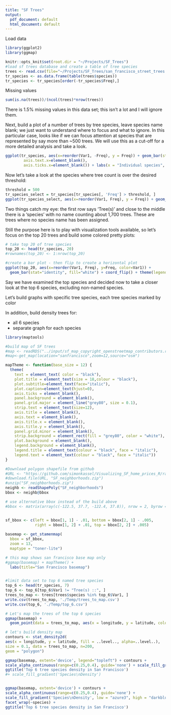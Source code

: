 ```yaml
---
title: "SF Trees"
output:
  pdf_document: default
  html_document: default
---
```


Load data
```r
library(ggplot2)
library(ggmap)

knitr::opts_knit$set(root.dir = "~/Projects/SF_Trees")
#load sf trees database and create a table of tree species
trees <- read.csv(file="~/Projects/SF_Trees/san_francisco_street_trees.csv")
tr_species <- as.data.frame(table(trees$species))
tr_species <- tr_species[order(-tr_species$Freq),] 
```


Missing values
```r
sum(is.na(trees))/(ncol(trees)*nrow(trees))
```
There is 1.5% missing values in this data set; this isn't a lot and I will ignore them.

Next, build a plot of a number of trees by tree species, leave species name blank; we just want to understand where to focus and what to ignore. In this particular case, looks like if we can focus attention at species that are represented by say more than ~500 trees. We will use this as a cut-off for a more detailed analysis and take a look.
```r
ggplot(tr_species, aes(x=reorder(Var1, -Freq), y = Freq)) + geom_bar(stat="identity") + theme(
        axis.text.x=element_blank(),
        axis.ticks.x=element_blank()) + labs(x = "Individual species", y = "Frequency", title = "Tree species in San Francisco") 

```


Now let's take a look at the species where tree count is over the desired threshold:

```r
threshold = 500
tr_species_select = tr_species[tr_species[, 'Freq'] > threshold, ]
ggplot(tr_species_select, aes(x=reorder(Var1, Freq), y = Freq)) + geom_bar(stat="identity") + labs(x = "Individual species", y = "Frequency", title = "Tree species in San Francisco > threshold") + theme(axis.text.y = element_text(size = 5, hjust = 1)) + coord_flip()

```

Two things catch my eye: the first row says 'Tree(s)' and close to the middle there is a 'species' with no name counting about 1,700 trees. These are trees where no species name has been assigned.

Still the purpose here is to play with visualization tools available, so let's focus on the top 20 trees and build some colored pretty plots:

```r
# take top 20 of tree species
top_20 <- head(tr_species, 20)
#rownames(top_20) <- 1:nrow(top_20)
```

```r
#create a bar plot - then flip to create a horizontal plot
ggplot(top_20, aes(x=reorder(Var1, Freq), y=Freq, color=Var1)) +
  geom_bar(stat="identity", fill="white") + coord_flip() + theme(legend.position="none") + labs(y = "Number of trees", title = "Tree species in San Francisco") + theme(axis.title.y = element_blank())
```

Say we have examined the top species and decided now to take a closer look at the top 6 species, excluding non-named species. 

Let's build graphs with specific tree species, each tree species marked by color

In addition, build density trees for:

*  all 6 species
*  separate graph for each species

```r
library(maptools)

#build map of SF trees
#map <- readRDS("../input/sf_map_copyright_openstreetmap_contributors.rds")
#map<-get_map(location="sanfrancisco",zoom=12,source="osm")

mapTheme <- function(base_size = 12) {
  theme(
    text = element_text( color = "black"),
    plot.title = element_text(size = 18,colour = "black"),
    plot.subtitle=element_text(face="italic"),
    plot.caption=element_text(hjust=0),
    axis.ticks = element_blank(),
    panel.background = element_blank(),
    panel.grid.major = element_line("grey80", size = 0.1),
    strip.text = element_text(size=12),
    axis.title = element_blank(),
    axis.text = element_blank(),
    axis.title.x = element_blank(),
    axis.title.y = element_blank(),
    panel.grid.minor = element_blank(),
    strip.background = element_rect(fill = "grey80", color = "white"),
    plot.background = element_blank(),
    legend.background = element_blank(),
    legend.title = element_text(colour = "black", face = "italic"),
    legend.text = element_text(colour = "black", face = "italic"))
}

#Download polygon shapefile from github
#URL <- "https://github.com/simonkassel/Visualizing_SF_home_prices_R/raw/master/Data/SF_neighborhoods.zip"
#download.file(URL, "SF_neighborhoods.zip")
#unzip("SF_neighborhoods.zip")
neighb <- readShapePoly("SF_neighborhoods")
bbox <- neighb@bbox

# use alternative bbox instead of the build above
#bbox <- matrix(array(c(-122.5, 37.7, -122.4, 37.8)), nrow = 2, byrow = FALSE)


sf_bbox <- c(left = bbox[1, 1] - .01, bottom = bbox[2, 1] - .005, 
             right = bbox[1, 2] + .01, top = bbox[2, 2] + .005)
             
basemap <- get_stamenmap(
  bbox = sf_bbox,
  zoom = 13,
  maptype = "toner-lite")

# this map shows san francisco base map only  
#ggmap(basemap) + mapTheme() + 
  labs(title="San Francisco basemap")


#limit data set to top 6 named tree species
top_6 <- head(tr_species, 7)
top_6 <- top_6[top_6$Var1 != "Tree(s) ::", ]
trees_to_map <- trees[trees$species %in% top_6$Var1, ]
write.csv(trees_to_map, './Temp/trees_to_map.csv')
write.csv(top_6, './Temp/top_6.csv')
```

```r
# Let's map the trees of the top 6 species
ggmap(basemap) + 
  geom_point(data = trees_to_map, aes(x = longitude, y = latitude, color = species), size = .25, alpha = 0.6)
```


```r
# let's build density map
contours <- stat_density2d(
aes(x = longitude, y = latitude, fill = ..level.., alpha=..level..),
size = 0.1, data = trees_to_map, n=200,
geom = "polygon")

ggmap(basemap, extent='device', legend="topleft") + contours +
scale_alpha_continuous(range=c(0.25,0.4), guide='none') + scale_fill_gradient(low = "azure3", high = "darkblue", limits=c(0, 800)) +
ggtitle('Top 6 tree species density in San Francisco') 
#+ scale_fill_gradient('Species\nDensity')


ggmap(basemap, extent='device') + contours +
scale_alpha_continuous(range=c(0.25,0.4), guide='none') +
scale_fill_gradient('Species\nDensity', low = "azure3", high = "darkblue", limits=c(0, 800)) +
facet_wrap(~species) +
ggtitle('Top 6 tree species density in San Francisco')
```

